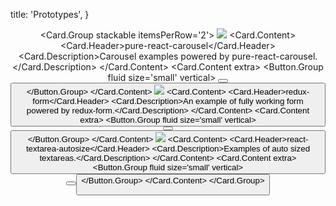 
  title: 'Prototypes',
}

<Header as='h1' content='Prototypes' textAlign='center' />

<Header as='h2' content='Integrations' subheader='Examples of integrations with other libraries' />

<Card.Group stackable itemsPerRow='2'>
  <Card>
    <Image src='/images/prototypes/pure-react-carousel.png' />
    <Card.Content>
      <Card.Header>pure-react-carousel</Card.Header>
      <Card.Description>Carousel examples powered by pure-react-carousel.</Card.Description>
    </Card.Content>
    <Card.Content extra>
      <Button.Group fluid size='small' vertical>
        <Button
          content='Try on CodeSandbox'
          href='https://codesandbox.io/s/43pv7wm6n9'
          icon='codepen'
          target='_blank'
        />
        <Button
          color='black'
          content='Source on Github'
          href='https://github.com/layershifter/semantic-ui-react-with-pure-react-carousel'
          icon='github'
          target='_blank'
        />
      </Button.Group>
    </Card.Content>
  </Card>
  <Card>
    <Image src='/images/prototypes/redux-form.png' />
    <Card.Content>
      <Card.Header>redux-form</Card.Header>
      <Card.Description>An example of fully working form powered by redux-form.</Card.Description>
    </Card.Content>
    <Card.Content extra>
      <Button.Group fluid size='small' vertical>
        <Button
          content='Try on CodeSandbox'
          href='https://codesandbox.io/s/jn0w4mxm5'
          icon='codepen'
          target='_blank'
        />
        <Button
          color='black'
          content='Source on Github'
          href='https://github.com/layershifter/semantic-ui-react-redux-form'
          icon='github'
          target='_blank'
        />
      </Button.Group>
    </Card.Content>
  </Card>
  <Card>
    <Image src='/images/prototypes/react-textarea-autosize.png' />
    <Card.Content>
      <Card.Header>react-textarea-autosize</Card.Header>
      <Card.Description>Examples of auto sized textareas.</Card.Description>
    </Card.Content>
    <Card.Content extra>
      <Button.Group fluid size='small' vertical>
        <Button
          content='Try on CodeSandbox'
          href='https://codesandbox.io/s/1v67906ll4'
          icon='codepen'
          target='_blank'
        />
        <Button
          color='black'
          content='Source on Github'
          href='https://github.com/layershifter/semantic-ui-react-with-textarea-autosize'
          icon='github'
          target='_blank'
        />
      </Button.Group>
    </Card.Content>
  </Card>
</Card.Group>
